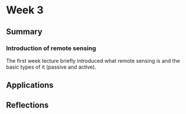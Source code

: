 # Week 3
## Summary
### Introduction of remote sensing
The first week lecture briefly introduced what remote sensing is and the basic types of it (passive and active). 

## Applications
## Reflections